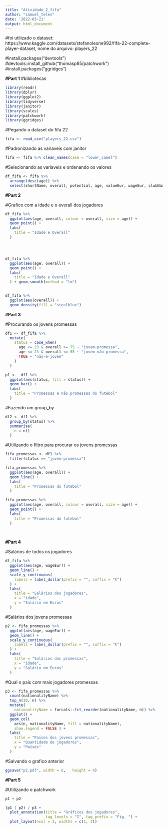 ```yaml
---
title: "Atividade_2_fifa"
author: "samuel_teles"
date: '2022-03-21'
output: html_document
---
```


#foi utilizado o dataset: https://www.kaggle.com/datasets/stefanoleone992/fifa-22-complete-player-dataset, nome do arquivo: players_22

#install.packages("devtools")
#devtools::install_github("thomasp85/patchwork")
#install.packages("ggridges")

**#Part 1**
#bibliotecas
```r
library(readr)
library(dplyr)
library(ggplot2)
library(tidyverse)
library(janitor)
library(scales) 
library(patchwork)
library(ggridges)
```

#Pegando o dataset do fifa 22
```r
fifa <- read_csv("players_22.csv")
```

#Padronizando as variaveis com janitor
```r
fifa <- fifa %>% clean_names(case = "lower_camel")
```

#Selecionando as variaveis e ordenando os valores
```r
df_fifa <- fifa %>%
  arrange(desc(age)) %>% 
  select(shortName, overall, potential, age, valueEur, wageEur, clubName, nationalityName, clubPosition)
```


**#Part 2**

#Grafico com a idade e o overall dos jogadores
```r
df_fifa %>%
  ggplot(aes(age, overall, colour = overall, size = age)) +
  geom_point() +
  labs(
    title = "Idade e Overall"
  )
  
```

#
```r
df_fifa %>%
  ggplot(aes(age, overall)) +
  geom_point() +
  labs(
    title = "Idade e Overall"
  ) + geom_smooth(method = "lm")
  

```

```r
df_fifa %>%
  ggplot(aes(overall)) +
  geom_density(fill = "steelblue")
```



**#Part 3**

#Procurando os jovens promessas
```r

df1 <- df_fifa %>%
  mutate(
    status = case_when(
      age <= 23 & overall >= 75 ~ "jovem-promessa",
      age <= 23 & overall <= 65 ~ "jovem-não-promessa",
      TRUE ~ "não-é-jovem"
    )
  )
```

```r
p1 <-  df1 %>%
  ggplot(aes(status, fill = status)) +
  geom_bar() +
  labs(
    title = "Promessas e não promessas do futebol"
  )
```


#Fazendo um group_by
```r
df2 <- df1 %>% 
  group_by(status) %>% 
  summarise(
    n = n()
  )
```

#Utilizando o filtro para procurar os jovens promessas
```r
fifa_promessas <- df1 %>% 
  filter(status == "jovem-promessa")
```

```r
fifa_promessas %>% 
  ggplot(aes(age, overall)) +
  geom_line() +
  labs(
    title = "Promessas do futebol"
  )
```

```r
fifa_promessas %>% 
  ggplot(aes(age, overall, colour = overall, size = age)) +
  geom_point() +
  labs(
    title = "Promessas do futebol"
  )
  
    
```

**#Part 4**

#Salários de todos os jogadores
```r
df_fifa %>% 
  ggplot(aes(age, wageEur)) +
  geom_line() +
  scale_y_continuous(
    labels = label_dollar(prefix = "", suffix = "€")
  ) +
  labs(
    title = "Salários dos jogadores",
    x = "idade",
    y = "Salário em Euros"
  )
```


#Salários dos jovens promessas
```r
p2 <- fifa_promessas %>% 
  ggplot(aes(age, wageEur)) +
  geom_line() +
  scale_y_continuous(
    labels = label_dollar(prefix = "", suffix = "€")
  ) +
  labs(
    title = "Salários das promessas",
    x = "idade",
    y = "Salário em Euros"
  )
```

#Qual o país com mais jogadores promessas
```r
p3 <- fifa_promessas %>%
  count(nationalityName) %>% 
  top_n(10, n) %>%
  mutate(
    nationalityName = forcats::fct_reorder(nationalityName, n)) %>%
  ggplot() +
  geom_col( 
    aes(n, nationalityName, fill = nationalityName),
    show.legend = FALSE ) + 
  labs(
    title = "Países dos jovens promessas",
    x = "Quantidade de jogadores",
    y = "Países"
  )
```

#Salvando o grafico anterior
```r
ggsave("p2.pdf", width = 6,   height = 4)
```

**#Part 5**

#Utilizando o patchwork
```r
p1 + p2
```
```r
(p1 | p2) / p3 +
  plot_annotation(title = "Gráficos dos jogadores",
                  tag_levels = "I", tag_prefix = "Fig. ") +
  plot_layout(ncol = 2, widths = c(1, 2))
```


